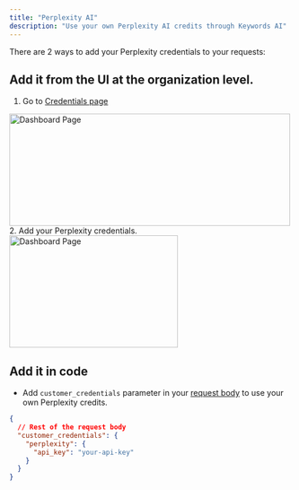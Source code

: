 ```yaml
---
title: "Perplexity AI"
description: "Use your own Perplexity AI credits through Keywords AI"
---
```


There are 2 ways to add your Perplexity credentials to your requests:
## Add it from the UI at the organization level.
1. Go to [Credentials page](https://platform.keywordsai.co/platform/api/credentials)
<img height="200" width="500"  src="/images/bring-own-key.png" alt="Dashboard Page"/>
2. Add your Perplexity credentials.
<img height="200" width="300"  src="/images/providers/perplexity.png" alt="Dashboard Page"/>

## Add it in code
- Add `customer_credentials` parameter in your [request body](/api-endpoints/proxy-endpoints/chat-completions) to use your own Perplexity credits.

```json
{
  // Rest of the request body
  "customer_credentials": {
    "perplexity": {
      "api_key": "your-api-key"
    }
  }
}
```

